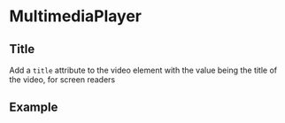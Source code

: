 


<Meta
  title="Components/MultimediaPlayer/Video/Title"
  component={MultimediaPlayer}
/>

# MultimediaPlayer

## Title

Add a `title` attribute to the video element with the value being the title of the video, for screen readers

## Example

<Canvas>
  <MultimediaPlayer
    sources={[
      {
        type: 'mp4',
        source: puppies,
      },
    ]}
    title="this is the title"
  />
</Canvas>
